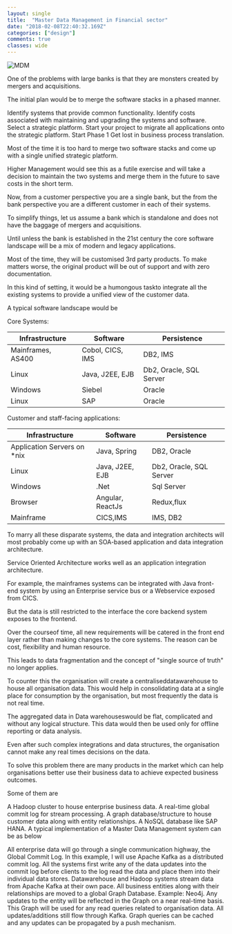 ```yaml
---
layout: single
title:  "Master Data Management in Financial sector"
date: "2018-02-08T22:40:32.169Z"
categories: ["design"]
comments: true
classes: wide
---
```


![MDM](/assets/images/mdm.jpg)

One of the problems with large banks is that they are monsters created by mergers and acquisitions.

The initial plan would be to merge the software stacks in a phased manner.


Identify systems that provide common functionality.
Identify costs associated with maintaining and upgrading the systems and software.
Select a strategic platform.
Start your project to migrate all applications onto the strategic platform.
Start Phase 1
Get lost in business process translation.

Most of the time it is too hard to merge two software stacks and come up with a single unified strategic platform.

Higher Management would see this as a futile exercise and will take a decision to maintain the two systems and merge them in the future to save costs in the short term.

Now, from a customer perspective you are a single bank, but the from the bank perspective you are a different customer in each of their systems.

To simplify things, let us assume a bank which is standalone and does not have the baggage of mergers and acquisitions.

Until unless the bank is established in the 21st century the core software landscape will be a mix of modern and legacy applications.

Most of the time, they will be customised 3rd party products. To make matters worse, the original product will be out of support and with zero documentation.

In this kind of setting, it would be a humongous taskto integrate all the existing systems to provide a unified view of the customer data.

A typical software landscape would be

Core Systems:

Infrastructure | Software | Persistence
------------ | ------------- | -------------
Mainframes, AS400 | Cobol, CICS, IMS |DB2, IMS|
Linux | Java, J2EE, EJB|Db2, Oracle, SQL Server|
Windows | Siebel | Oracle |
Linux | SAP| Oracle |

Customer and staff-facing applications:

Infrastructure | Software | Persistence
------------ | ------------- | -------------
Application Servers on *nix | Java, Spring |DB2, Oracle|
Linux | Java, J2EE, EJB|Db2, Oracle, SQL Server|
Windows | .Net | Sql Server |
Browser | Angular, ReactJs| Redux,flux |
Mainframe | CICS,IMS | IMS, DB2|

To marry all these disparate systems, the data and integration architects will most probably come up with an SOA-based application and data integration architecture.

Service Oriented Architecture works well as an application integration architecture.

For example, the mainframes systems can be integrated with Java front-end system by using an Enterprise service bus or a Webservice exposed from CICS.

But the data is still restricted to the interface the core backend system exposes to the frontend.

Over the courseof time, all new requirements will be catered in the front end layer rather than making changes to the core systems. The reason can be cost, flexibility and human resource.

This leads to data fragmentation and the concept of "single source of truth" no longer applies.

To counter this the organisation will create a centraliseddatawarehouse to house all organisation data. This would help in consolidating data at a single place for consumption by the organisation, but most frequently the data is not real time.

The aggregated data in Data warehouseswould be flat, complicated and without any logical structure. This data would then be used only for offline reporting or data analysis.

Even after such complex integrations and data structures, the organisation cannot make any real times decisions on the data.

To solve this problem there are many products in the market which can help organisations better use their business data to achieve expected business outcomes.

Some of them are

A Hadoop cluster to house enterprise business data.
A real-time global commit log for stream processing.
A graph database/structure to house customer data along with entity relationships.
A NoSQL database like SAP HANA.
A typical implementation of a Master Data Management system can be as below


All enterprise data will go through a single communication highway, the Global Commit Log. In this example, I will use Apache Kafka as a distributed commit log.
All the systems first write any of the data updates into the commit log before clients to the log read the data and place them into their individual data stores.
Datawarehouse and Hadoop systems stream data from Apache Kafka at their own pace.
All business entities along with their relationships are moved to a global Graph Database. Example: Neo4j.
Any updates to the entity will be reflected in the Graph on a near real-time basis.
This Graph will be used for any read queries related to organisation data.
All updates/additions still flow through Kafka.
Graph queries can be cached and any updates can be propagated by a push mechanism.
